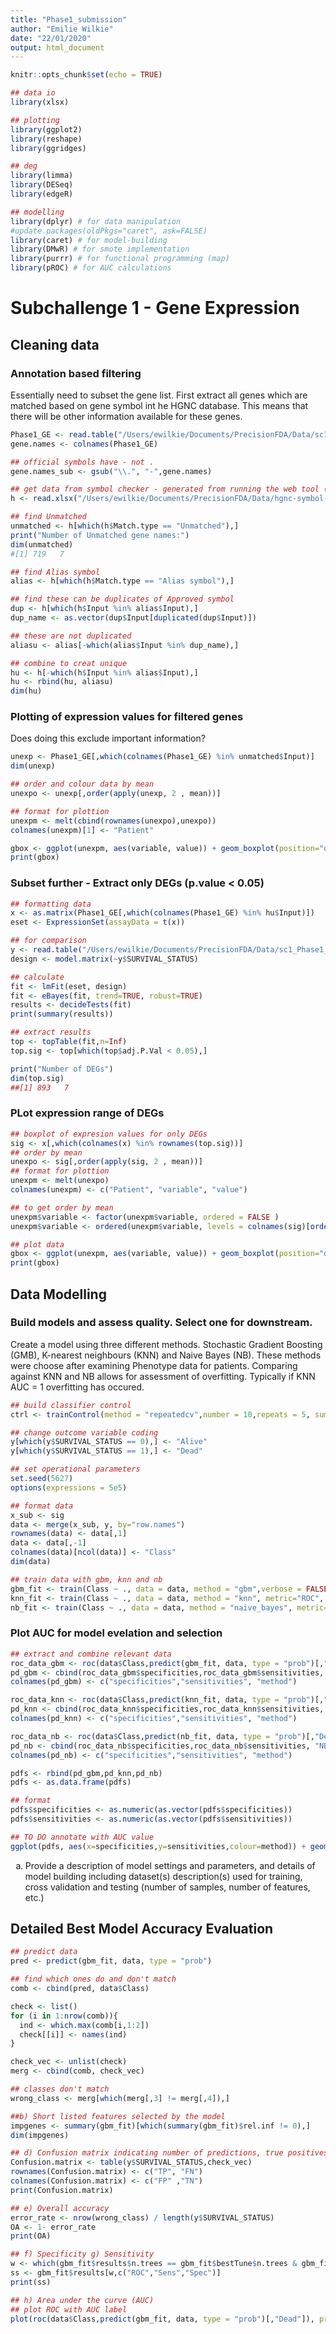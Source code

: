 ```yaml
---
title: "Phase1_submission"
author: "Emilie Wilkie"
date: "22/01/2020"
output: html_document
---
```


```r
knitr::opts_chunk$set(echo = TRUE)

## data io
library(xlsx)

## plotting
library(ggplot2)
library(reshape)
library(ggridges)

## deg
library(limma)
library(DESeq)
library(edgeR)

## modelling
library(dplyr) # for data manipulation
#update.packages(oldPkgs="caret", ask=FALSE)
library(caret) # for model-building
library(DMwR) # for smote implementation
library(purrr) # for functional programming (map)
library(pROC) # for AUC calculations

```

# Subchallenge 1 - Gene Expression

## Cleaning data

### Annotation based filtering
Essentially need to subset the gene list. First extract all genes which are matched based on gene symbol int he HGNC database. This means that there will be other information available for these genes. 

```r
Phase1_GE <- read.table("/Users/ewilkie/Documents/PrecisionFDA/Data/sc1_Phase1_GE_FeatureMatrix.txt", sep="\t", header=T, row.names=1)
gene.names <- colnames(Phase1_GE)

## official symbols have - not .
gene.names_sub <- gsub("\\.", "-",gene.names)

## get data from symbol checker - generated from running the web tool (no API avail) on gene.names_sub
h <- read.xlsx("/Users/ewilkie/Documents/PrecisionFDA/Data/hgnc-symbol-check.xlsx", sheetName=1, header=T)

## find Unmatched
unmatched <- h[which(h$Match.type == "Unmatched"),]
print("Number of Unmatched gene names:")
dim(unmatched)
#[1] 719   7

## find Alias symbol
alias <- h[which(h$Match.type == "Alias symbol"),]

## find these can be duplicates of Approved symbol
dup <- h[which(h$Input %in% alias$Input),]
dup_name <- as.vector(dup$Input[duplicated(dup$Input)])

## these are not duplicated
aliasu <- alias[-which(alias$Input %in% dup_name),]

## combine to creat unique
hu <- h[-which(h$Input %in% alias$Input),]
hu <- rbind(hu, aliasu)
dim(hu)

```

### Plotting of expression values for filtered genes 
Does doing this exclude important information?

```r
unexp <- Phase1_GE[,which(colnames(Phase1_GE) %in% unmatched$Input)]
dim(unexp)

## order and colour data by mean
unexpo <- unexp[,order(apply(unexp, 2 , mean))]

## format for plottion
unexpm <- melt(cbind(rownames(unexpo),unexpo))
colnames(unexpm)[1] <- "Patient"

gbox <- ggplot(unexpm, aes(variable, value)) + geom_boxplot(position="dodge", outlier.size=.2) + ggtitle("Boxplot of Unmatched Genes with outliers for Gene Exprrssion in cohort") + theme(axis.text.x=element_blank())  + labs(x="Unmatched Gene", y="Expression")
print(gbox)
```

### Subset further - Extract only DEGs (p.value < 0.05)

```r
## formatting data
x <- as.matrix(Phase1_GE[,which(colnames(Phase1_GE) %in% hu$Input)])
eset <- ExpressionSet(assayData = t(x))

## for comparison
y <- read.table("/Users/ewilkie/Documents/PrecisionFDA/Data/sc1_Phase1_GE_Outcome.txt", sep="\t", header=T, row.names=1)
design <- model.matrix(~y$SURVIVAL_STATUS)

## calculate
fit <- lmFit(eset, design)
fit <- eBayes(fit, trend=TRUE, robust=TRUE)
results <- decideTests(fit)
print(summary(results))

## extract results
top <- topTable(fit,n=Inf)
top.sig <- top[which(top$adj.P.Val < 0.05),]

print("Number of DEGs")
dim(top.sig)
##[1] 893   7

```

### PLot expression range of DEGs

```r
## boxplot of expresion values for only DEGs
sig <- x[,which(colnames(x) %in% rownames(top.sig))]
## order by mean
unexpo <- sig[,order(apply(sig, 2 , mean))]
## format for plottion
unexpm <- melt(unexpo)
colnames(unexpm) <- c("Patient", "variable", "value")

## to get order by mean
unexpm$variable <- factor(unexpm$variable, ordered = FALSE )
unexpm$variable <- ordered(unexpm$variable, levels = colnames(sig)[order(apply(sig, 2 , mean))])

## plot data
gbox <- ggplot(unexpm, aes(variable, value)) + geom_boxplot(position="dodge", outlier.size=.2)  + ggtitle("Boxplot with outliers for Gene Exprrssion in cohort") + theme(axis.text.x=element_blank())  + labs(x="Gene", y="Expression")
print(gbox)
```

## Data Modelling


### Build models and assess quality. Select one for downstream.
Create a model using three different methods. Stochastic Gradient Boosting (GMB), K-nearest neighbours (KNN) and Naive Bayes (NB). These methods were choose after examining Phenotype data for patients. Comparing against KNN and NB allows for assessment of overfitting. Typically if KNN AUC = 1 overfitting has occured. 

```r
## build classifier control
ctrl <- trainControl(method = "repeatedcv",number = 10,repeats = 5, summaryFunction = twoClassSummary, classProbs = TRUE)

## change outcome variable coding
y[which(y$SURVIVAL_STATUS == 0),] <- "Alive"
y[which(y$SURVIVAL_STATUS == 1),] <- "Dead"

## set operational parameters
set.seed(5627)
options(expressions = 5e5)

## format data
x_sub <- sig
data <- merge(x_sub, y, by="row.names")
rownames(data) <- data[,1]
data <- data[,-1]
colnames(data)[ncol(data)] <- "Class"
dim(data)

## train data with gbm, knn and nb
gbm_fit <- train(Class ~ ., data = data, method = "gbm",verbose = FALSE, metric = "ROC", trControl = ctrl)
knn_fit <- train(Class ~ ., data = data, method = "knn", metric="ROC", trControl = ctrl)
nb_fit <- train(Class ~ ., data = data, method = "naive_bayes", metric="ROC", trControl = ctrl)
```

### Plot AUC for model evelation and selection

```r
## extract and combine relevant data
roc_data_gbm <- roc(data$Class,predict(gbm_fit, data, type = "prob")[,"Dead"])
pd_gbm <- cbind(roc_data_gbm$specificities,roc_data_gbm$sensitivities, "GBM")
colnames(pd_gbm) <- c("specificities","sensitivities", "method")

roc_data_knn <- roc(data$Class,predict(knn_fit, data, type = "prob")[,"Dead"])
pd_knn <- cbind(roc_data_knn$specificities,roc_data_knn$sensitivities, "KNN")
colnames(pd_knn) <- c("specificities","sensitivities", "method")

roc_data_nb <- roc(data$Class,predict(nb_fit, data, type = "prob")[,"Dead"])
pd_nb <- cbind(roc_data_nb$specificities,roc_data_nb$sensitivities, "NB")
colnames(pd_nb) <- c("specificities","sensitivities", "method")

pdfs <- rbind(pd_gbm,pd_knn,pd_nb)
pdfs <- as.data.frame(pdfs)

## format
pdfs$specificities <- as.numeric(as.vector(pdfs$specificities))
pdfs$sensitivities <- as.numeric(as.vector(pdfs$sensitivities))

## TO DO annotate with AUC value
ggplot(pdfs, aes(x=specificities,y=sensitivities,colour=method)) + geom_point(size=.5) + geom_line(size=1.15) + scale_x_continuous(trans = "reverse") + ggtitle("AUC - Comparisons on Stochastic Gradient Boosting (GBM), K-nearest neighbours (KNN) and Naive Bayes (NB)")
```


a) Provide a description of model settings and parameters, and details of model building including dataset(s) description(s) used for training, cross validation and testing (number of samples, number of features, etc.) 


## Detailed Best Model Accuracy Evaluation

```r
## predict data
pred <- predict(gbm_fit, data, type = "prob")

## find which ones do and don't match
comb <- cbind(pred, data$Class)

check <- list()
for (i in 1:nrow(comb)){
  ind <- which.max(comb[i,1:2])
  check[[i]] <- names(ind)
}

check_vec <- unlist(check)
merg <- cbind(comb, check_vec)

## classes don't match
wrong_class <- merg[which(merg[,3] != merg[,4]),]

##b) Short listed features selected by the model
impgenes <- summary(gbm_fit)[which(summary(gbm_fit)$rel.inf != 0),]
dim(impgenes)

## d) Confusion matrix indicating number of predictions, true positives, false positives, true negatives, and false negatives                       
Confusion.matrix <- table(y$SURVIVAL_STATUS,check_vec)
rownames(Confusion.matrix) <- c("TP", "FN")
colnames(Confusion.matrix) <- c("FP" ,"TN")
print(Confusion.matrix)

## e) Overall accuracy
error_rate <- nrow(wrong_class) / length(y$SURVIVAL_STATUS)
OA <- 1- error_rate
print(OA)

## f) Specificity g) Sensitivity 
w <- which(gbm_fit$results$n.trees == gbm_fit$bestTune$n.trees & gbm_fit$results$interaction.depth == gbm_fit$bestTune$interaction.depth & gbm_fit$results$shrinkage == gbm_fit$bestTune$shrinkage & gbm_fit$results$n.minobsinnode == gbm_fit$bestTune$n.minobsinnode)
ss <- gbm_fit$results[w,c("ROC","Sens","Spec")]
print(ss)

## h) Area under the curve (AUC)
## plot ROC with AUC label
plot(roc(data$Class,predict(gbm_fit, data, type = "prob")[,"Dead"]), print.auc=TRUE)
```
